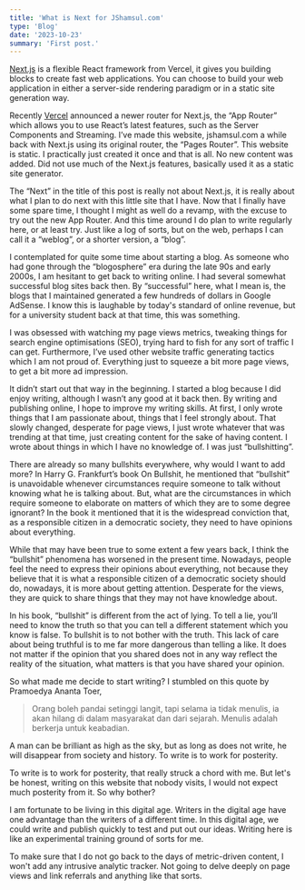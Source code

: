 ```yaml
---
title: 'What is Next for JShamsul.com'
type: 'Blog'
date: '2023-10-23'
summary: 'First post.'
---
```


[Next.js](https://nextjs.org/) is a flexible React framework from Vercel, it gives you building blocks to create fast web applications. You can choose to build your web application in either a server-side rendering paradigm or in a static site generation way.

Recently [Vercel](https://vercel.com/) announced a newer router for Next.js, the “App Router” which allows you to use React’s latest features, such as the Server Components and Streaming. I’ve made this website, jshamsul.com a while back with Next.js using its original router, the “Pages Router”.  This website is static. I practically just created it once and that is all. No new content was added. Did not use much of the Next.js features, basically used it as a static site generator.

The “Next” in the title of this post is really not about Next.js, it is really about what I plan to do next with this little site that I have. Now that I finally have some spare time, I thought I might as well do a revamp, with the excuse to try out the new App Router. And this time around I do plan to write regularly here, or at least try. Just like a log of sorts, but on the web, perhaps I can call it a “weblog”, or a shorter version, a “blog”.

I contemplated for quite some time about starting a blog. As someone who had gone through the “blogosphere” era during the late 90s and early 2000s, I am hesitant to get back to writing online. I had several somewhat successful blog sites back then. By “successful” here, what I mean is, the blogs that I maintained generated a few hundreds of dollars in Google AdSense. I know this is laughable by today's standard of online revenue, but for a university student back at that time, this was something.

I was obsessed with watching my page views metrics, tweaking things for search engine optimisations (SEO), trying hard to fish for any sort of traffic I can get. Furthermore, I’ve used other website traffic generating tactics which I am not proud of. Everything just to squeeze a bit more page views, to get a bit more ad impression.

It didn’t start out that way in the beginning. I started a blog because I did enjoy writing, although I wasn’t any good at it back then. By writing and publishing online, I hope to improve my writing skills. At first, I only wrote things that I am passionate about, things that I feel strongly about. That slowly changed, desperate for page views, I just wrote whatever that was trending at that time, just creating content for the sake of having content. I wrote about things in which I have no knowledge of. I was just “bullshitting”.

There are already so many bullshits everywhere, why would I want to add more? In Harry G. Frankfurt’s book On Bullshit, he mentioned that “bullshit” is unavoidable whenever circumstances require someone to talk without knowing what he is talking about. But, what are the circumstances in which require someone to elaborate on matters of which they are to some degree ignorant? In the book it mentioned that it is the widespread conviction that, as a responsible citizen in a democratic society, they need to have opinions about everything.

While that may have been true to some extent a few years back, I think the “bullshit” phenomena has worsened in the present time. Nowadays, people feel the need to express their opinions about everything, not because they believe that it is what a responsible citizen of a democratic society should do, nowadays, it is more about getting attention. Desperate for the views, they are quick to share things that they may not have knowledge about.

In his book, “bullshit” is different from the act of lying. To tell a lie, you’ll need to know the truth so that you can tell a different statement which you know is false. To bullshit is to not bother with the truth. This lack of care about being truthful is to me far more dangerous than telling a like. It does not matter if the opinion that you shared does not in any way reflect the reality of the situation, what matters is that you have shared your opinion. 

So what made me decide to start writing? I stumbled on this quote by Pramoedya Ananta Toer,

> Orang boleh pandai setinggi langit, tapi selama ia tidak menulis, ia akan hilang di dalam masyarakat dan dari sejarah. Menulis adalah berkerja untuk keabadian.

A man can be brilliant as high as the sky, but as long as does not write, he will disappear from society and history. To write is to work for posterity. 

To write is to work for posterity, that really struck a chord with me. But let's be honest, writing on this website that nobody visits, I would not expect much posterity from it. So why bother? 

I am fortunate to be living in this digital age. Writers in the digital age have one advantage than the writers of a different time. In this digital age, we could write and publish quickly to test and put out our ideas. Writing here is like an experimental training ground of sorts for me. 

To make sure that I do not go back to the days of metric-driven content, I won't add any intrusive analytic tracker. Not going to delve deeply on page views and link referrals and anything like that sorts. 

